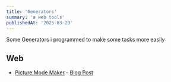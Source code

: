 ```yaml
---
title: 'Generators'
summary: 'a web tools'
publishedAt: '2025-03-29'
---
```

Some Generators i programmed to make some tasks more easily

## Web

- [Picture Mode Maker](/html/picture-mode-maker/index.html) - [Blog Post](/blog/picture-mode-maker)
